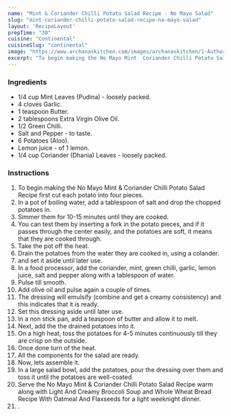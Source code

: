 ---
name: "Mint & Coriander Chilli Potato Salad Recipe - No Mayo Salad"
slug: "mint-coriander-chilli-potato-salad-recipe-no-mayo-salad"
layout: 'RecipeLayout'
prepTime: "30"
cuisine: "Continental"
cuisineSlug: "continental"
image: "https://www.archanaskitchen.com/images/archanaskitchen/1-Author/Richa_Gupta/No_Mayo_Potato_Salad.jpg"
excerpt: "To begin making the No Mayo Mint  Coriander Chilli Potato Salad Recipe first cut each potato into four pieces"
---

### Ingredients

- 1/4 cup Mint Leaves (Pudina) - loosely packed.
- 4 cloves Garlic.
- 1 teaspoon Butter.
- 2 tablespoons Extra Virgin Olive Oil.
- 1/2 Green Chilli.
- Salt and Pepper - to taste.
- 6 Potatoes (Aloo).
- Lemon juice - of 1 lemon.
- 1/4 cup Coriander (Dhania) Leaves - loosely packed.

### Instructions

1. To begin making the No Mayo Mint & Coriander Chilli Potato Salad Recipe first cut each potato into four pieces.
1. In a pot of boiling water, add a tablespoon of salt and drop the chopped potatoes in.
1. Simmer them for 10-15 minutes until they are cooked.
1. You can test them by inserting a fork in the potato pieces, and if it passes through the center easily, and the potatoes are soft, it means that they are cooked through.
1. Take the pot off the heat.
1. Drain the potatoes from the water they are cooked in, using a colander.
1. and set it aside until later use.
1. In a food processor, add the coriander, mint, green chilli, garlic, lemon juice, salt and pepper along with a tablespoon of water.
1. Pulse till smooth.
1. Add olive oil and pulse again a couple of times.
1. The dressing will emulsify (combine and get a creamy consistency)  and this indicates that it is ready.
1. Set this dressing aside until later use.
1. In a non stick pan, add a teaspoon of butter and allow it to melt.
1. Next, add the the drained potatoes into it.
1. On a high heat, toss the potatoes for 4-5 minutes continuously till they are crisp on the outside.
1. Once done turn of the heat.
1. All the components for the salad are ready.
1. Now, lets assemble it.
1. In a large salad bowl, add the potatoes, pour the dressing over them and toss it until the potatoes are well-coated.
1. Serve the No Mayo Mint & Coriander Chilli Potato Salad Recipe warm along with Light And Creamy Broccoli Soup and Whole Wheat Bread Recipe With Oatmeal And Flaxseeds for a light weeknight dinner.
1. .

